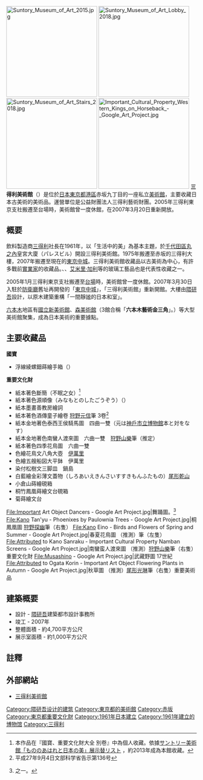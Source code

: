 {{Infobox museum
 |name    = 三得利美術館<br/>サントリー美術館<br/>Suntory Museum of Art
 |logo =
 |logosize =
 |logo_caption =
 |图像    = File:Tokyo-Midtown-Suntory-Museum-of-Art-01.jpg
 |图像大小= 200px
 |图像说明= 
 |map_type= <!-- Template:Location map系列的模板地名，例如China-->
 |latitude=
 |longitude=
 |map_size= <!-- default 220-->
 |map_caption=
 |coordinates    ={{coord|35|39|59.3|N|139|43|48.9|E|region:JP-13|display=inline,title}}
 |established    = 1961年11月
 |dissolved    = <!--关闭日期-->
 |location    ={{JAP}}[[東京都|東京都]][[港區_(東京都)|港區]]赤坂九丁目7番4號<br/>[[東京中城|東京中城]] Gardenside
 |type    = 美術館
 |accreditation    =公益財團法人三得利藝術財團
 |collections    = <!--藏品类别-->
 |collection_size    = <!--馆藏规模-->
 |visitors    = <!--参观人数-->
 |founder    = <!--建立者-->
 |director    = <!--馆长-->
 |president    = <!--館长-->
 |curator    = <!--策展人-->
 |owner    = <!--所有者-->
 |publictransit    = <!--公共交通-->
 |website    = {{URL|www.suntory.co.jp/sma/}}
}}
[[File:Suntory_Museum_of_Art_2015.jpg|240px]]
[[File:Suntory_Museum_of_Art_Lobby_2018.jpg|240px]]
[[File:Suntory_Museum_of_Art_Stairs_2018.jpg|240px]]
[[File:Important_Cultural_Property_Western_Kings_on_Horseback_-_Google_Art_Project.jpg|240px]]
'''三得利美術館'''（{{jpn|j=サントリー美術館|hg=サントリーびじゅつかん}}）是位於[[日本|日本]][[東京都|東京都]][[港區_(東京都)|港區]]赤坂九丁目的一座私立[[美術館|美術館]]，主要收藏日本古美術的美術品。運營單位是公益財團法人三得利藝術財團。2005年三得利東京支社搬遷至台場時，美術館曾一度休館，在2007年3月20日重新開放。

==概要==
飲料製造商[[三得利|三得利]]社長{{link-ja|佐治敬三|佐治敬三}}在1961年，以「生活中的美」為基本主題，於[[千代田區|千代田區]][[丸之內|丸之內]]皇宮大廈（パレスビル）開設三得利美術館。1975年搬遷至赤坂的三得利大樓，2007年搬遷至現在的[[東京中城|東京中城]]。三得利美術館收藏品以古美術為中心，有許多戰前[[實業家|實業家]]的收藏品。{{link-ja|江戶切子|江戸切子}}、{{link-ja|薩摩切子|薩摩切子}}、[[艾米里·加利|艾米里·加利]]等的玻璃工藝品也是代表性收藏之一。

2005年1月三得利東京支社搬遷至[[台場|台場]]時，美術館曾一度休館。2007年3月30日入駐於[[防衛廳|防衛廳]]舊址再開發的「[[東京中城|東京中城]]」，「三得利美術館」重新開館。大樓由[[隈研吾|隈研吾]]設計，以原木建築重構「一間靜謐的日本和室」。

[[六本木|六本木]]地區有[[國立新美術館|國立新美術館]]、[[森美術館|森美術館]]（3館合稱「'''六本木藝術金三角'''」。）等大型美術館聚集，成為日本美術的重要據點。

== 主要收藏品 ==
'''國寶'''
*浮線綾螺鈿蒔繪手箱（{{jpn|j=浮線綾螺鈿蒔絵手箱|hg=ふせんりょうらでんまきえ てばこ}}）

'''重要文化財'''
*紙本著色{{link-ja|病草紙|病草紙}}斷簡（不眠之女）<ref>本作品在『國寶、重要文化財大全 別卷』中為個人收藏。依據[http://www.suntory.co.jp/sma/exhibit/photo/0000031000/0000030182/pdflist.pdf サントリー美術館「もののあはれと日本の美」展示替リスト] {{Wayback|url=http://www.suntory.co.jp/sma/exhibit/photo/0000031000/0000030182/pdflist.pdf |date=20160304224012 }}，約2013年成為本館收藏。</ref>
*紙本著色源順像（みなもとのしたごうぞう）（{{link-ja|佐竹本三十六歌仙繪卷|佐竹本三十六歌仙絵巻}}）
*紙本墨畫善教房繪詞
*紙本著色酒傳童子繪卷 [[狩野元信|狩野元信]]筆 3卷<ref>平成27年9月4日文部科学省告示第136号</ref>
*紙本金地著色泰西王侯騎馬圖　四曲一雙（元は[[神戶市立博物館|神戶市立博物館]]本と対をなす）
*紙本金地著色南蠻人渡來圖　六曲一雙　[[狩野山樂|狩野山樂]]筆（推定）
*紙本著色四季花鳥圖　六曲一雙
*色繪花鳥文八角大壺　[[伊萬里燒|伊萬里]]　
*色繪五艘船図大平鉢　伊萬里　
*染付松樹文三脚皿　鍋島　
*白藍繪金彩薄文蓋物（しろあいえきんさいすすきもんふたもの）[[尾形乾山|尾形乾山]]　
*小倉山蒔繪硯箱
*桐竹鳳凰蒔繪文台硯箱
*菊蒔繪文台

<gallery>
File:Important Art Object Dancers - Google Art Project.jpg|舞踊圖。{{link-ja|重要美術品|重要美術品}}<ref>{{link-ja|寛文美人圖|寛文美人図}}之一。</ref>
File:Kano Tan'yu - Phoenixes by Paulownia Trees - Google Art Project.jpg|桐鳳凰圖 [[狩野探幽|狩野探幽]]筆（右隻）
File:Kano Eino - Birds and Flowers of Spring and Summer - Google Art Project.jpg|春夏花鳥圖 （推測）{{link-ja|狩野永納|狩野永納}}筆（左隻）
File:Attributed to Kano Sanraku - Important Cultural Property Namban Screens - Google Art Project.jpg|南蠻蛮人渡來圖 （推測）[[狩野山樂|狩野山樂]]筆（右隻）重要文化財
File:Musashino - Google Art Project.jpg|武藏野圖 17世紀
File:Attributed to Ogata Korin - Important Art Object Flowering Plants in Autumn - Google Art Project.jpg|秋草圖 （推測）[[尾形光琳|尾形光琳]]筆（右隻）重要美術品
</gallery>

== 建築概要 ==
*設計 - [[隈研吾|隈研吾]]建築都市設計事務所
*竣工 - 2007年 
*整體面積 - 約4,700平方公尺
*展示室面積 - 約1,000平方公尺

== 註釋 ==
{{Reflist}}

== 外部網站 ==
*[http://www.suntory.co.jp/sma/ 三得利美術館]{{Wayback|url=http://www.suntory.co.jp/sma/ |date=20170222001728 }}

[[Category:隈研吾设计的建筑|Category:隈研吾设计的建筑]]
[[Category:東京都的美術館|Category:東京都的美術館]]
[[Category:赤坂|Category:赤坂]]
[[Category:東京都重要文化財|Category:東京都重要文化財]]
[[Category:1961年日本建立|Category:1961年日本建立]]
[[Category:1961年建立的博物馆|Category:1961年建立的博物馆]]
[[Category:三得利|Category:三得利]]